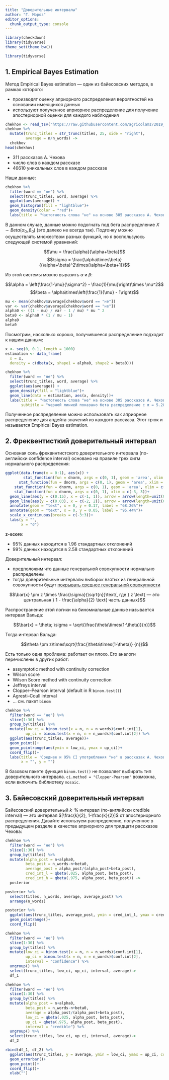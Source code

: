 ```yaml
---
title: "Доверительные интервалы"
author: "Г. Мороз"
editor_options: 
  chunk_output_type: console
---
```


```r
library(checkdown)
library(tidyverse)
theme_set(theme_bw())
```

```r
library(tidyverse)
```

## 1. Empirical Bayes Estimation

Метод Empirical Bayes estimation --- один из байесовских методов, в рамках которого:

* производят оценку априорного распределения вероятностей на основании имеющихся данных
* используют полученное априорное распределение для получение апостериорной оценки для каждого наблюдения

```r
chekhov <- read_tsv("https://raw.githubusercontent.com/agricolamz/2019_data_analysis_for_linguists/master/data/tidy_chekhov.tsv")
chekhov %>% 
  mutate(trunc_titles = str_trunc(titles, 25, side = "right"),
         average = n/n_words) ->
  chekhov
head(chekhov)
```

* 311 рассказов А. Чехова
* число слов в каждом рассказе
* 46610 уникальных слов в каждом рассказе

Наши данные:
```r
chekhov %>% 
  filter(word == "не") %>% 
  select(trunc_titles, word, average) %>% 
  ggplot(aes(average)) +
  geom_histogram(fill = "lightblue")+
  geom_density(color = "red")+
  labs(title = 'Частотность слова "не" на основе 305 рассказов А. Чехова')
```

В данном случае, данные можно подогнать под бета распределение $Χ \sim Beta(α_0, β_0)$ (это далеко не всегда так). Подгонку можно осуществлять множеством разных функций, но я воспользуюсь следующей системой уравнений:

$$\mu = \frac{\alpha}{\alpha+\beta}$$
$$\sigma = \frac{\alpha\times\beta}{(\alpha+\beta)^2\times(\alpha+\beta+1)}$$

Из этой системы можно выразить $\alpha$ и $\beta$:

$$\alpha = \left(\frac{1-\mu}{\sigma^2} - \frac{1}{\mu}\right)\times \mu^2$$
$$\beta = \alpha\times\left(\frac{1}{\mu} - 1\right)$$

```r
mu <- mean(chekhov$average[chekhov$word == "не"])
var <- var(chekhov$average[chekhov$word == "не"])
alpha0 <- ((1 - mu) / var - 1 / mu) * mu ^ 2
beta0 <- alpha0 * (1 / mu - 1)
alpha0
beta0
```

Посмотрим, насколько хорошо, получившееся распределение подходит к нашим данным:
```r
x <- seq(0, 0.1, length = 1000)
estimation <- data_frame(
  x = x,
  density = c(dbeta(x, shape1 = alpha0, shape2 = beta0)))

chekhov %>% 
  filter(word == "не") %>% 
  select(trunc_titles, word, average) %>% 
  ggplot(aes(average)) +
  geom_density(fill = "lightblue")+
  geom_line(data = estimation, aes(x, density))+
  labs(title = 'Частотность слова "не" на основе 305 рассказов А. Чехова',
       subtitle = "черной линией показано бета распределение с α = 5.283022 и β = 231.6328")
```

Полученное распределение можно использовать как априорное распределение для апдейта значений из каждого рассказа. Этот трюк и называется Empirical Bayes estimation.

## 2. Фреквентисткий доверительный интервал
Основная соль фреквинтистского доверительного интервала (по-английски confidence interval) основано на правиле трех сигм нормального распределения:

```r
ggplot(data.frame(x = 0:1), aes(x)) + 
        stat_function(fun = dnorm, args = c(0, 1), geom = 'area', xlim = c(-3, 3), fill = 'deepskyblue4') + 
      stat_function(fun = dnorm, args = c(0, 1), geom = 'area', xlim = c(-2, 2), fill = 'cadetblue') + 
    stat_function(fun = dnorm, args = c(0, 1), geom = 'area', xlim = c(-1, 1), fill = 'lightblue') + 
    stat_function(fun = dnorm, args = c(0, 1), xlim = c(-3, 3))+
  geom_line(aes(y = c(0.15), x = c(-1, 1)), arrow = arrow(length=unit(0.2,"cm"), ends="both", type = "closed"))+
  geom_line(aes(y = c(0.03), x = c(-2, 2)), arrow = arrow(length=unit(0.2,"cm"), ends="both", type = "closed"))+
  annotate(geom = "text", x = 0, y = 0.17, label = "68.26%")+
  annotate(geom = "text", x = 0, y = 0.05, label = "95.44%")+
  scale_x_continuous(breaks = c(-3:3))+
  labs(y = "",
       x = "σ")
```

**z-score**:

* 95% данных находится в 1.96 стандартных отклонений
* 99% данных находится в 2.58 стандартных отклонений

Доверительный интервал:

* предположим что данные генеральной совокупности нормально распределены
* тогда доверительные интервалы выборок взятых из генеральной совокупности будут [покрывать среднее генеральной совокупности](https://rpsychologist.com/d3/CI/)

$$\bar{x} \pm z \times \frac{\sigma}{\sqrt{n}}\text{, где } z \text{ — это центральная } 1 - \frac{\alpha}{2} \text{ часть данных}$$

Распространение этой логики на биномиальные данные называется интервал Вальда:

$$\bar{x} = \theta; \sigma = \sqrt{\frac{\theta\times(1-\theta)}{n}}$$

Тогда интервал Вальда:

$$\theta \pm  z\times\sqrt{\frac{\theta\times(1-\theta)} {n}}$$

Есть только одна проблема: работает он плохо. Его аналоги перечислены в других работ:

* assymptotic method with continuity correction
* Wilson score
* Wilson Score method with continuity correction
* Jeffreys interval
* Clopper–Pearson interval (default in R `binom.test()`)
* Agresti–Coull interval
* ... см. пакет `binom`

```r
chekhov %>% 
  filter(word == "не") %>%
  slice(1:30) %>% 
  group_by(titles) %>% 
  mutate(low_ci = binom.test(x = n, n = n_words)$conf.int[1],
         up_ci = binom.test(x = n, n = n_words)$conf.int[2]) %>%
  ggplot(aes(trunc_titles, average))+
  geom_point()+
  geom_pointrange(aes(ymin = low_ci, ymax = up_ci))+
  coord_flip()+
  labs(title = 'Среднее и 95% CI употребления "не" в рассказах А. Чехова',
       x = "", y = "")
```

В базовом пакете функция `binom.test()` не позволяет выбирать тип доверительного интервала. `ci.method = "Clopper-Pearson"` возможна, если включить библиотеку `mosaic`. 

## 3. Байесовский доверительный интервал
Байесовский доверительный $k$-% интервал (по-английски credible interval) --- это интервал $[\frac{k}{2}, 1-\frac{k}{2}]$ от апостериорного распределения. Давайте используем распределение, полученное в предыдущем разделе в качестве априорного для тридцати рассказов Чехова:

```r
chekhov %>% 
  filter(word == "не") %>%
  slice(1:30) %>% 
  group_by(titles) %>% 
  mutate(alpha_post = n+alpha0,
         beta_post = n_words-n+beta0,
         average_post = alpha_post/(alpha_post+beta_post),
         cred_int_l = qbeta(.025, alpha_post, beta_post),
         cred_int_h = qbeta(.975, alpha_post, beta_post)) ->
  posterior

posterior %>% 
  select(titles, n_words, average, average_post) %>% 
  arrange(n_words)

posterior %>% 
  ggplot(aes(trunc_titles, average_post, ymin = cred_int_l, ymax = cred_int_h))+
  geom_pointrange()+
  coord_flip()
```

```r
chekhov %>% 
  filter(word == "не") %>%
  slice(1:30) %>% 
  group_by(titles) %>% 
  mutate(low_ci = binom.test(x = n, n = n_words)$conf.int[1],
         up_ci = binom.test(x = n, n = n_words)$conf.int[2],
         interval = "confidence") %>% 
  ungroup() %>% 
  select(trunc_titles, low_ci, up_ci, interval, average)->
  df_1

chekhov %>% 
  filter(word == "не") %>%
  slice(1:30) %>% 
  group_by(titles) %>% 
  mutate(alpha_post = n+alpha0,
         beta_post = n_words-n+beta0,
         average = alpha_post/(alpha_post+beta_post),
         low_ci = qbeta(.025, alpha_post, beta_post),
         up_ci = qbeta(.975, alpha_post, beta_post),
         interval = "credible") %>% 
  ungroup() %>% 
  select(trunc_titles, low_ci, up_ci, interval, average)->
  df_2

rbind(df_1, df_2) %>% 
  ggplot(aes(trunc_titles, y = average, ymin = low_ci, ymax = up_ci, color = interval)) +
  geom_errorbar()+
  geom_point()+
  coord_flip()+
  xlab("")
```
